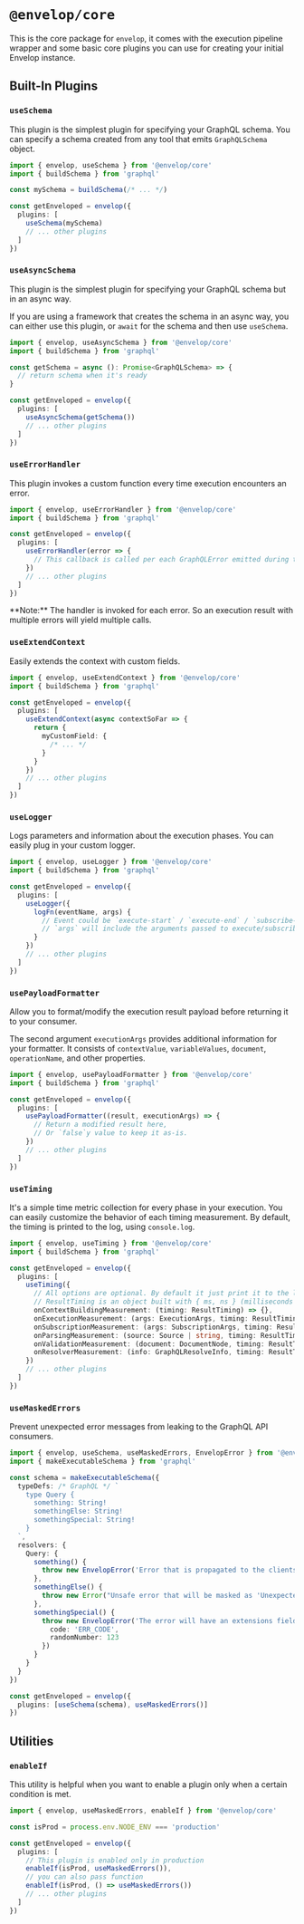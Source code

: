 
# `@envelop/core`

This is the core package for `envelop`, it comes with the execution pipeline wrapper and some basic core plugins you can use for creating your initial Envelop instance.

## Built-In Plugins

### `useSchema`

This plugin is the simplest plugin for specifying your GraphQL schema. You can specify a schema created from any tool that emits `GraphQLSchema` object.

```ts
import { envelop, useSchema } from '@envelop/core'
import { buildSchema } from 'graphql'

const mySchema = buildSchema(/* ... */)

const getEnveloped = envelop({
  plugins: [
    useSchema(mySchema)
    // ... other plugins
  ]
})
```

### `useAsyncSchema`

This plugin is the simplest plugin for specifying your GraphQL schema but in an async way.

If you are using a framework that creates the schema in an async way, you can either use this plugin, or `await` for the schema and then use `useSchema`.

```ts
import { envelop, useAsyncSchema } from '@envelop/core'
import { buildSchema } from 'graphql'

const getSchema = async (): Promise<GraphQLSchema> => {
  // return schema when it's ready
}

const getEnveloped = envelop({
  plugins: [
    useAsyncSchema(getSchema())
    // ... other plugins
  ]
})
```

### `useErrorHandler`

This plugin invokes a custom function every time execution encounters an error.

```ts
import { envelop, useErrorHandler } from '@envelop/core'
import { buildSchema } from 'graphql'

const getEnveloped = envelop({
  plugins: [
    useErrorHandler(error => {
      // This callback is called per each GraphQLError emitted during the execution phase
    })
    // ... other plugins
  ]
})
```

<Callout>
  **Note:** The handler is invoked for each error. So an execution result with multiple errors will yield multiple
  calls.
</Callout>

### `useExtendContext`

Easily extends the context with custom fields.

```ts
import { envelop, useExtendContext } from '@envelop/core'
import { buildSchema } from 'graphql'

const getEnveloped = envelop({
  plugins: [
    useExtendContext(async contextSoFar => {
      return {
        myCustomField: {
          /* ... */
        }
      }
    })
    // ... other plugins
  ]
})
```

### `useLogger`

Logs parameters and information about the execution phases. You can easily plug in your custom logger.

```ts
import { envelop, useLogger } from '@envelop/core'
import { buildSchema } from 'graphql'

const getEnveloped = envelop({
  plugins: [
    useLogger({
      logFn(eventName, args) {
        // Event could be `execute-start` / `execute-end` / `subscribe-start` / `subscribe-end`
        // `args` will include the arguments passed to execute/subscribe (in case of "start" event) and additional result in case of "end" event.
      }
    })
    // ... other plugins
  ]
})
```

### `usePayloadFormatter`

Allow you to format/modify the execution result payload before returning it to your consumer.

The second argument `executionArgs` provides additional information for your formatter. It consists of `contextValue`, `variableValues`, `document`, `operationName`, and other properties.

```ts
import { envelop, usePayloadFormatter } from '@envelop/core'
import { buildSchema } from 'graphql'

const getEnveloped = envelop({
  plugins: [
    usePayloadFormatter((result, executionArgs) => {
      // Return a modified result here,
      // Or `false`y value to keep it as-is.
    })
    // ... other plugins
  ]
})
```

### `useTiming`

It's a simple time metric collection for every phase in your execution. You can easily customize the behavior of each timing measurement. By default, the timing is printed to the log, using `console.log`.

```ts
import { envelop, useTiming } from '@envelop/core'
import { buildSchema } from 'graphql'

const getEnveloped = envelop({
  plugins: [
    useTiming({
      // All options are optional. By default it just print it to the log.
      // ResultTiming is an object built with { ms, ns } (milliseconds and nanoseconds)
      onContextBuildingMeasurement: (timing: ResultTiming) => {},
      onExecutionMeasurement: (args: ExecutionArgs, timing: ResultTiming) => {},
      onSubscriptionMeasurement: (args: SubscriptionArgs, timing: ResultTiming) => {},
      onParsingMeasurement: (source: Source | string, timing: ResultTiming) => {},
      onValidationMeasurement: (document: DocumentNode, timing: ResultTiming) => {},
      onResolverMeasurement: (info: GraphQLResolveInfo, timing: ResultTiming) => {}
    })
    // ... other plugins
  ]
})
```

### `useMaskedErrors`

Prevent unexpected error messages from leaking to the GraphQL API consumers.

```ts
import { envelop, useSchema, useMaskedErrors, EnvelopError } from '@envelop/core'
import { makeExecutableSchema } from 'graphql'

const schema = makeExecutableSchema({
  typeDefs: /* GraphQL */ `
    type Query {
      something: String!
      somethingElse: String!
      somethingSpecial: String!
    }
  `,
  resolvers: {
    Query: {
      something() {
        throw new EnvelopError('Error that is propagated to the clients.')
      },
      somethingElse() {
        throw new Error("Unsafe error that will be masked as 'Unexpected Error.'.")
      },
      somethingSpecial() {
        throw new EnvelopError('The error will have an extensions field.', {
          code: 'ERR_CODE',
          randomNumber: 123
        })
      }
    }
  }
})

const getEnveloped = envelop({
  plugins: [useSchema(schema), useMaskedErrors()]
})
```

## Utilities

### `enableIf`

This utility is helpful when you want to enable a plugin only when a certain condition is met.

```ts
import { envelop, useMaskedErrors, enableIf } from '@envelop/core'

const isProd = process.env.NODE_ENV === 'production'

const getEnveloped = envelop({
  plugins: [
    // This plugin is enabled only in production
    enableIf(isProd, useMaskedErrors()),
    // you can also pass function
    enableIf(isProd, () => useMaskedErrors())
    // ... other plugins
  ]
})
```
